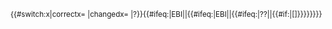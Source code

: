 <sup>{{#switch:{{{1|}}}x|correctx=&nbsp;{{tick|7}}|changedx=&nbsp;{{cross|7}}|?}}{{#ifeq:{{{2|}}}|EBI||{{#ifeq:{{{2|}}}|EBI||{{#ifeq:{{{2|}}}|??||{{#if:{{{2|}}}|<nowiki>[</nowiki>[[維基百科:化合物專題#化学品信息框|{{{2|}}}]]<nowiki>]</nowiki>}}}}}}}}</sup><noinclude>{{documentation}}</noinclude>